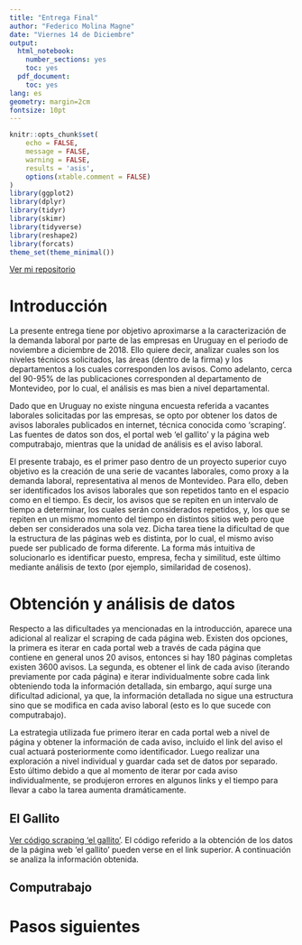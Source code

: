 ```yaml
---
title: "Entrega Final"
author: "Federico Molina Magne"
date: "Viernes 14 de Diciembre"
output:
  html_notebook:
    number_sections: yes
    toc: yes
  pdf_document:
    toc: yes
lang: es
geometry: margin=2cm
fontsize: 10pt
---
```

 
\newpage
```r
knitr::opts_chunk$set(
	echo = FALSE,
	message = FALSE,
	warning = FALSE,
	results = 'asis',
	options(xtable.comment = FALSE)
)
library(ggplot2)
library(dplyr)
library(tidyr)
library(skimr)
library(tidyverse)
library(reshape2)
library(forcats)
theme_set(theme_minimal())
```

[Ver mi repositorio](https://github.com/fedemolina/scraping)

# Introducción

La presente entrega tiene por objetivo aproximarse a la caracterización de la demanda laboral por parte de las empresas en Uruguay en el periodo de noviembre a diciembre de 2018. Ello quiere decir, analizar cuales son los niveles técnicos solicitados, las áreas (dentro de la firma) y los departamentos a los cuales corresponden los avisos. Como adelanto, cerca del 90-95% de las publicaciones corresponden al departamento de Montevideo, por lo cual, el análisis es mas bien a nivel departamental.

Dado que en Uruguay no existe ninguna encuesta referida a vacantes laborales solicitadas por las empresas, se opto por obtener los datos de avisos laborales publicados en internet, técnica conocida como 'scraping'. Las fuentes de datos son dos, el portal web 'el gallito' y la página web computrabajo, mientras que la unidad de análisis es el aviso laboral. 

El presente trabajo, es el primer paso dentro de un proyecto superior cuyo objetivo es la creación de una serie de vacantes laborales, como proxy a la demanda laboral, representativa al menos de Montevideo. Para ello, deben ser identificados los avisos laborales que son repetidos tanto en el espacio como en el tiempo. Es decir, los avisos que se repiten en un intervalo de tiempo a determinar, los cuales serán considerados repetidos, y, los que se repiten en un mismo momento del tiempo en distintos sitios web pero que deben ser considerados una sola vez. Dicha tarea tiene la dificultad de que la estructura de las páginas web es distinta, por lo cual, el mismo aviso puede ser publicado de forma diferente. La forma más intuitiva de solucionarlo es identificar puesto, empresa, fecha y similitud, este último mediante análisis de texto (por ejemplo, similaridad de cosenos).

# Obtención y análisis de datos

Respecto a las dificultades ya mencionadas en la introducción, aparece una adicional al realizar el scraping de cada página web. Existen dos opciones, la primera es iterar en cada portal web a través de cada página que contiene en general unos 20 avisos, entonces si hay 180 páginas completas existen 3600 avisos. La segunda, es obtener el link de cada aviso (iterando previamente por cada página) e iterar individualmente sobre cada link obteniendo toda la información detallada, sin embargo, aquí surge una dificultad adicional, ya que, la información detallada no sigue una estructura sino que se modifica en cada aviso laboral (esto es lo que sucede con computrabajo).

La estrategia utilizada fue primero iterar en cada portal web a nivel de página y obtener la información de cada aviso, incluido el link del aviso el cual actuará posteriormente como identificador. Luego realizar una exploración a nivel individual y guardar cada set de datos por separado. Esto último debido a que al momento de iterar por cada aviso individualmente, se produjeron errores en algunos links y el tiempo para llevar a cabo la tarea aumenta dramáticamente.

## El Gallito

[Ver código scraping 'el gallito'](https://github.com/fedemolina/scraping/blob/master/scraping_gallito.R).
El código referido a la obtención de los datos de la página web 'el gallito' pueden verse en el link superior. A continuación se analiza la información obtenida.

## Computrabajo

# Pasos siguientes
